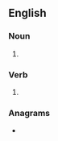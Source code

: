 ==English==

===Noun===
{{head|en|noun form}}

# {{plural of|kipe|lang=en}}

===Verb===
{{head|en|verb form}}

# {{en-third-person singular of|kipe}}

===Anagrams===
* {{anagrams|en|a=eikps|Spike|kepis|pikes|spike}}